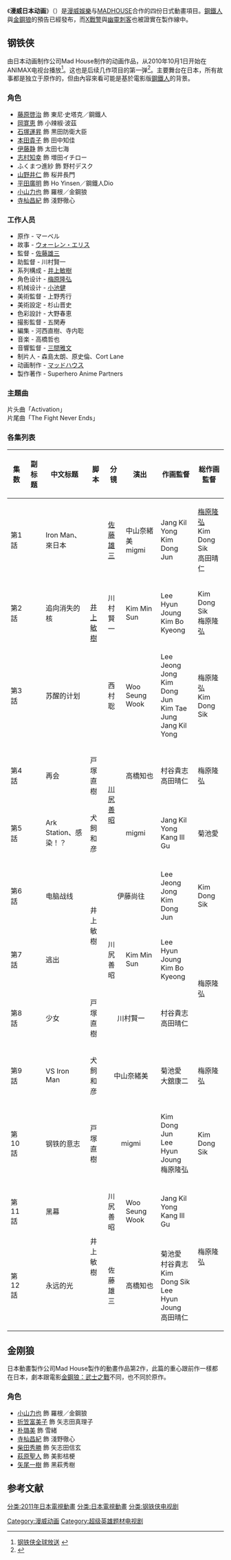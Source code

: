 {{noteTA|G1=美国漫画}}
{{update|time=2020-11-24T13:47:58+00:00}}
{{Infobox animanga/Headerofja
| title           = 漫威日本动画
| genre           = 动作，冒险
}}
{{Infobox animanga/TVAnime
| 標題            = 钢铁侠
| 監督            = 佐藤雄三
| 製作            = [[MADHOUSE|MADHOUSE]]
| 放送局          = [[Animax|Animax]]（日本）<br>G4（美国）
| 播放開始        = 2010年10月1日
| 播放結束        = 12月17日
| 話数            = 12
}}
{{Infobox animanga/TVAnime
| 標題            = 金刚狼
| 監督            = 佐藤雄三
| 製作            = [[MADHOUSE|MADHOUSE]]
| 放送局          = [[Animax|Animax]]（日本）<br>G4（美国）
| 播放開始        = 2011年1月7日
| 播放結束        = 3月25日
| 話数            = 12
}}
{{Infobox animanga/Footerofja}}
《'''漫威日本动画'''》（{{lang-en|''Marvel Anime''}}）是[[漫威娛樂|漫威娛樂]]与[[MADHOUSE|MADHOUSE]]合作的四份日式動畫項目。[[鋼鐵人|鋼鐵人]]與[[金鋼狼|金鋼狼]]的預告已經發布，而[[X戰警|X戰警]]與[[幽靈刺客|幽靈刺客]]也被證實在製作線中。

==钢铁侠==
由日本动画制作公司Mad House制作的动画作品，从2010年10月1日开始在ANIMAX电视台播放<ref>[http://www.animax.co.jp/marvelanime/ 钢铁侠全球放送] {{webarchive|url=https://web.archive.org/web/20101226164929/http://www.animax.co.jp/marvelanime/ |date=2010-12-26 }}</ref>。这也是后续几作项目的第一弹<ref>{{cite web |url=http://animeanime.jp/report/archives/2010/08/post_227.html |title=动画｢钢铁侠｣试映会 |publisher=アニメ!アニメ! |date=2010-08-21 |accessdate=2010-09-02 |archive-date=2011-11-03 |archive-url=https://web.archive.org/web/20111103214027/http://animeanime.jp/report/archives/2010/08/post_227.html |dead-url=no }}</ref>。主要舞台在日本，所有故事都是独立于原作的，但由內容來看可能是基於電影版[[鋼鐵人_(電影)|鋼鐵人]]的背景。

===角色===
*[[藤原啓治|藤原啓治]] 飾 東尼·史塔克／鋼鐵人
*[[岡寛恵|岡寛恵]] 飾 小辣椒·波茲
*[[石塚運昇|石塚運昇]] 飾 黒田防衛大臣
*[[本田貴子|本田貴子]] 飾 田中知佳
*[[伊藤静|伊藤静]] 飾 太田七海
*[[志村知幸|志村知幸]] 飾 増田イチロー
*ふくまつ進紗 飾 野村デスク
*[[山野井仁|山野井仁]] 飾 桜井長門
*[[平田廣明|平田廣明]] 飾 Ho Yinsen／鋼鐵人Dio
*[[小山力也|小山力也]] 飾 羅根／金鋼狼
*[[寺杣昌紀|寺杣昌紀]] 飾 淺野徹心

=== 工作人员 ===
*原作 - マーベル
*故事 - [[ウォーレン・エリス|ウォーレン・エリス]]
*監督 - [[佐藤雄三|佐藤雄三]]
*助監督 - 川村賢一
*系列構成 - [[井上敏樹|井上敏樹]]
*角色设计 - [[梅原隆弘|梅原隆弘]]
*机械设计 - [[小池健|小池健]]
*美術監督 - 上野秀行
*美術設定 - 杉山晋史
*色彩設計 - 大野春恵
*撮影監督 - 五関寿
*編集 - 河西直樹、寺内聡
*音楽 - 高橋哲也
*音響監督 - [[三間雅文|三間雅文]]
*制片人 - 森島太朗、原史倫、Cort Lane
*动画制作 - [[マッドハウス|マッドハウス]]
*製作著作 - Superhero Anime Partners

=== 主題曲 ===
;片头曲「Activation」
;片尾曲「The Fight Never Ends」

=== 各集列表 ===
{| class="wikitable" style="font-size:small"
|-
!集数!!副标题!!中文标题!!脚本!!分镜!!演出!!作画監督!!総作画監督
|-
|第1話||{{lang|ja|アイアンマン、来日}}||Iron Man、來日本||rowspan="3"|[[井上敏樹|井上敏樹]]||[[佐藤雄三|佐藤雄三]]||中山奈緒美<br />migmi||Jang Kil Yong<br />Kim Dong Jun||[[梅原隆弘|梅原隆弘]]<br />Kim Dong Sik<br />高田晴仁
|-
|第2話||{{lang|ja|消えた核を追え}}||追向消失的核||川村賢一||Kim Min Sun||Lee Hyun Joung<br />Kim Bo Kyeong||Kim Dong Sik<br />梅原隆弘
|-
|第3話||{{lang|ja|蘇るプロジェクト}}||苏醒的计划||西村聡||Woo Seung Wook||Lee Jeong Jong<br />Kim Dong Jun<br />Kim Tae Jung<br />Jang Kil Yong||梅原隆弘<br />Kim Dong Sik
|-
|第4話||{{lang|ja|再会}}||再会||戸塚直樹||rowspan="2"|[[川尻善昭|川尻善昭]]||高橋知也||村谷貴志<br />高田晴仁||梅原隆弘
|-
|第5話||{{lang|ja|アークステーション、感染！？}}||Ark Station、感染！？||犬飼和彦||migmi||Jang Kil Yong<br />Kang Ill Gu||菊池愛
|-
|第6話||{{lang|ja|電脳戦線}}||电脑战线||rowspan="2"|井上敏樹||colspan="2" style="text-align:center"|伊藤尚往||Lee Jeong Jong<br />Kim Dong Jun||Kim Dong Sik
|-
|第7話||{{lang|ja|脱出}}||逃出||川尻善昭||Kim Min Sun||Lee Hyun Joung<br />Kim Bo Kyeong||rowspan="2"|梅原隆弘
|-
|第8話||{{lang|ja|少女}}||少女||戸塚直樹||colspan="2" style="text-align:center"|川村賢一||村谷貴志<br />高田晴仁
|-
|第9話||{{lang|ja|VSアイアンマン}}||VS  Iron Man||犬飼和彦||colspan="2" style="text-align:center"|中山奈緒美||菊池愛<br />大舘康二||梅原隆弘
|-
|第10話||{{lang|ja|鋼鉄の意志}}||钢铁的意志||戸塚直樹||colspan="2" style="text-align:center"|migmi||Kim Dong Jun<br />Lee Hyun Joung<br />梅原隆弘||Kim Dong Sik
|-
|第11話||{{lang|ja|黒幕}}||黑幕||rowspan="2"|井上敏樹||川尻善昭||Woo Seung Wook||Jang Kil Yong<br />Kang Ill Gu||rowspan="2"|梅原隆弘
|-
|第12話||{{lang|ja|永遠の光}}||永远的光||佐藤雄三||高橋知也||菊池愛<br />村谷貴志<br />Kim Dong Sik<br />Lee Hyun Joung<br />高田晴仁
|}

==金刚狼==
日本動畫製作公司Mad House製作的動畫作品第2作，此篇的重心跟前作一樣都在日本，劇本跟電影[[金鋼狼：武士之戰|金鋼狼：武士之戰]]不同，也不同於原作。

===角色===
*[[小山力也|小山力也]] 飾 羅根／金鋼狼
*[[折笠富美子|折笠富美子]] 飾 矢志田真理子
*[[朴璐美|朴璐美]] 飾 雪緒
*[[寺杣昌紀|寺杣昌紀]] 飾 淺野徹心
*[[柴田秀勝|柴田秀勝]] 飾 矢志田信玄
*[[萩原聖人|萩原聖人]] 飾 美影桔梗
*[[矢尾一樹|矢尾一樹]] 飾 黑萩秀樹

==参考文献==
{{reflist}}

{{Madhouse}}
{{DEFAULTSORT:Marvel Anime}}
[[分类:2011年日本電視動畫|分类:2011年日本電視動畫]]
[[分类:日本電視動畫|分类:日本電視動畫]]
[[Category:漫威动画|Category:漫威动画]]
[[分类:钢铁侠电视剧|分类:钢铁侠电视剧]]
[[Category:超级英雄题材电视剧|Category:超级英雄题材电视剧]]